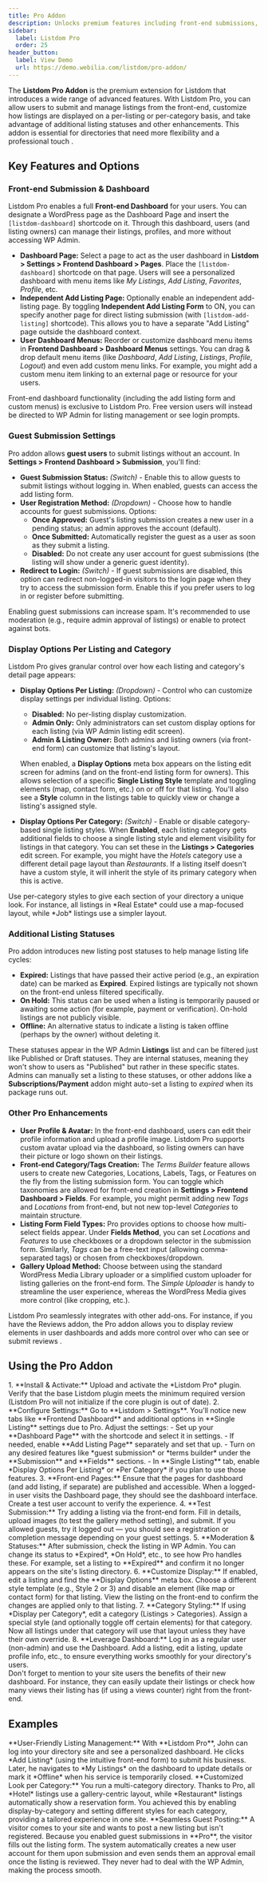 ```yaml
---
title: Pro Addon
description: Unlocks premium features including front-end submissions, user dashboards, advanced display settings, and more.
sidebar:
  label: Listdom Pro
  order: 25
header_button:
  label: View Demo
  url: https://demo.webilia.com/listdom/pro-addon/
---
```



The **Listdom Pro Addon** is the premium extension for Listdom that introduces a wide range of advanced features. With Listdom Pro, you can allow users to submit and manage listings from the front-end, customize how listings are displayed on a per-listing or per-category basis, and take advantage of additional listing statuses and other enhancements. This addon is essential for directories that need more flexibility and a professional touch <Badge text="Pro" />.

## Key Features and Options

### Front-end Submission & Dashboard

Listdom Pro enables a full **Front-end Dashboard** for your users. You can designate a WordPress page as the Dashboard Page and insert the `[listdom-dashboard]` shortcode on it. Through this dashboard, users (and listing owners) can manage their listings, profiles, and more without accessing WP Admin.

- **Dashboard Page:** Select a page to act as the user dashboard in **Listdom > Settings > Frontend Dashboard > Pages**. Place the <code>[listdom-dashboard]</code> shortcode on that page. Users will see a personalized dashboard with menu items like *My Listings*, *Add Listing*, *Favorites*, *Profile*, etc.
- **Independent Add Listing Page:** Optionally enable an independent add-listing page. By toggling **Independent Add Listing Form** to ON, you can specify another page for direct listing submission (with <code>[listdom-add-listing]</code> shortcode). This allows you to have a separate "Add Listing" page outside the dashboard context.
- **User Dashboard Menus:** Reorder or customize dashboard menu items in **Frontend Dashboard > Dashboard Menus** settings. You can drag & drop default menu items (like *Dashboard*, *Add Listing*, *Listings*, *Profile*, *Logout*) and even add custom menu links. For example, you might add a custom menu item linking to an external page or resource for your users.

<Aside type="note">
Front-end dashboard functionality (including the add listing form and custom menus) is exclusive to Listdom Pro. Free version users will instead be directed to WP Admin for listing management or see login prompts.
</Aside>

### Guest Submission Settings

Pro addon allows **guest users** to submit listings without an account. In **Settings > Frontend Dashboard > Submission**, you'll find:

- **Guest Submission Status:** *(Switch)* - Enable this to allow guests to submit listings without logging in. When enabled, guests can access the add listing form.
- **User Registration Method:** *(Dropdown)* - Choose how to handle accounts for guest submissions. Options:
  - **Once Approved:** Guest's listing submission creates a new user in a pending status; an admin approves the account (default).
  - **Once Submitted:** Automatically register the guest as a user as soon as they submit a listing.
  - **Disabled:** Do not create any user account for guest submissions (the listing will show under a generic guest identity).
- **Redirect to Login:** *(Switch)* - If guest submissions are disabled, this option can redirect non-logged-in visitors to the login page when they try to access the submission form. Enable this if you prefer users to log in or register before submitting.

<Aside type="caution">
Enabling guest submissions can increase spam. It's recommended to use moderation (e.g., require admin approval of listings) or enable <Badge text="CAPTCHA" /> to protect against bots.
</Aside>

### Display Options Per Listing and Category

Listdom Pro gives granular control over how each listing and category's detail page appears:

- **Display Options Per Listing:** *(Dropdown)* - Control who can customize display settings per individual listing. Options:
  - **Disabled:** No per-listing display customization.
  - **Admin Only:** Only administrators can set custom display options for each listing (via WP Admin listing edit screen).
  - **Admin & Listing Owner:** Both admins and listing owners (via front-end form) can customize that listing's layout.
  
  When enabled, a **Display Options** meta box appears on the listing edit screen for admins (and on the front-end listing form for owners). This allows selection of a specific **Single Listing Style** template and toggling elements (map, contact form, etc.) on or off for that listing. You'll also see a **Style** column in the listings table to quickly view or change a listing's assigned style.

- **Display Options Per Category:** *(Switch)* - Enable or disable category-based single listing styles. When **Enabled**, each listing category gets additional fields to choose a single listing style and element visibility for listings in that category. You can set these in the **Listings > Categories** edit screen. For example, you might have the *Hotels* category use a different detail page layout than *Restaurants*. If a listing itself doesn't have a custom style, it will inherit the style of its primary category when this is active.

<Aside type="tip">
Use per-category styles to give each section of your directory a unique look. For instance, all listings in *Real Estate* could use a map-focused layout, while *Job* listings use a simpler layout.
</Aside>

### Additional Listing Statuses

Pro addon introduces new listing post statuses to help manage listing life cycles:

- **Expired:** Listings that have passed their active period (e.g., an expiration date) can be marked as **Expired**. Expired listings are typically not shown on the front-end unless filtered specifically.
- **On Hold:** This status can be used when a listing is temporarily paused or awaiting some action (for example, payment or verification). On-hold listings are not publicly visible.
- **Offline:** An alternative status to indicate a listing is taken offline (perhaps by the owner) without deleting it.

These statuses appear in the WP Admin **Listings** list and can be filtered just like Published or Draft statuses. They are internal statuses, meaning they won't show to users as "Published" but rather in these specific states. Admins can manually set a listing to these statuses, or other addons like a **Subscriptions/Payment** addon might auto-set a listing to *expired* when its package runs out.

### Other Pro Enhancements

- **User Profile & Avatar:** In the front-end dashboard, users can edit their profile information and upload a profile image. Listdom Pro supports custom avatar upload via the dashboard, so listing owners can have their picture or logo shown on their listings.
- **Front-end Category/Tags Creation:** The *Terms Builder* feature allows users to create new Categories, Locations, Labels, Tags, or Features on the fly from the listing submission form. You can toggle which taxonomies are allowed for front-end creation in **Settings > Frontend Dashboard > Fields**. For example, you might permit adding new *Tags* and *Locations* from front-end, but not new top-level *Categories* to maintain structure.
- **Listing Form Field Types:** Pro provides options to choose how multi-select fields appear. Under **Fields Method**, you can set *Locations* and *Features* to use checkboxes or a dropdown selector in the submission form. Similarly, *Tags* can be a free-text input (allowing comma-separated tags) or chosen from checkboxes/dropdown.
- **Gallery Upload Method:** Choose between using the standard WordPress Media Library uploader or a simplified custom uploader for listing galleries on the front-end form. The *Simple Uploader* is handy to streamline the user experience, whereas the WordPress Media gives more control (like cropping, etc.).

<Aside type="note">
Listdom Pro seamlessly integrates with other add-ons. For instance, if you have the Reviews addon, the Pro addon allows you to display review elements in user dashboards and adds more control over who can see or submit reviews <Badge text="Pro" />.
</Aside>

## Using the Pro Addon

<Steps>
1. **Install & Activate:** Upload and activate the *Listdom Pro* plugin. Verify that the base Listdom plugin meets the minimum required version (Listdom Pro will not initialize if the core plugin is out of date).
2. **Configure Settings:** Go to **Listdom > Settings**. You'll notice new tabs like **Frontend Dashboard** and additional options in **Single Listing** settings due to Pro. Adjust the settings:
   - Set up your **Dashboard Page** with the shortcode and select it in settings.
   - If needed, enable **Add Listing Page** separately and set that up.
   - Turn on any desired features like *guest submission* or *terms builder* under the **Submission** and **Fields** sections.
   - In **Single Listing** tab, enable *Display Options Per Listing* or *Per Category* if you plan to use those features.
3. **Front-end Pages:** Ensure that the pages for dashboard (and add listing, if separate) are published and accessible. When a logged-in user visits the Dashboard page, they should see the dashboard interface. Create a test user account to verify the experience.
4. **Test Submission:** Try adding a listing via the front-end form. Fill in details, upload images (to test the gallery method setting), and submit. If you allowed guests, try it logged out — you should see a registration or completion message depending on your guest settings.
5. **Moderation & Statuses:** After submission, check the listing in WP Admin. You can change its status to *Expired*, *On Hold*, etc., to see how Pro handles these. For example, set a listing to **Expired** and confirm it no longer appears on the site's listing directory.
6. **Customize Display:** If enabled, edit a listing and find the **Display Options** meta box. Choose a different style template (e.g., Style 2 or 3) and disable an element (like map or contact form) for that listing. View the listing on the front-end to confirm the changes are applied only to that listing.
7. **Category Styling:** If using *Display per Category*, edit a category (Listings > Categories). Assign a special style (and optionally toggle off certain elements) for that category. Now all listings under that category will use that layout unless they have their own override.
8. **Leverage Dashboard:** Log in as a regular user (non-admin) and use the Dashboard. Add a listing, edit a listing, update profile info, etc., to ensure everything works smoothly for your directory's users.
</Steps>

<Aside type="tip">
Don't forget to mention to your site users the benefits of their new dashboard. For instance, they can easily update their listings or check how many views their listing has (if using a views counter) right from the front-end.
</Aside>

## Examples

<CardGrid>
  <Card>
    **User-Friendly Listing Management:** With **Listdom Pro**, John can log into your directory site and see a personalized dashboard. He clicks *Add Listing* (using the intuitive front-end form) to submit his business. Later, he navigates to *My Listings* on the dashboard to update details or mark it *Offline* when his service is temporarily closed.
  </Card>
  <Card>
    **Customized Look per Category:** You run a multi-category directory. Thanks to Pro, all *Hotel* listings use a gallery-centric layout, while *Restaurant* listings automatically show a reservation form. You achieved this by enabling display-by-category and setting different styles for each category, providing a tailored experience in one site.
  </Card>
  <Card>
    **Seamless Guest Posting:** A visitor comes to your site and wants to post a new listing but isn't registered. Because you enabled guest submissions in **Pro**, the visitor fills out the listing form. The system automatically creates a new user account for them upon submission <Badge text="Auto-Register" /> and even sends them an approval email once the listing is reviewed. They never had to deal with the WP Admin, making the process smooth.
  </Card>
</CardGrid>
